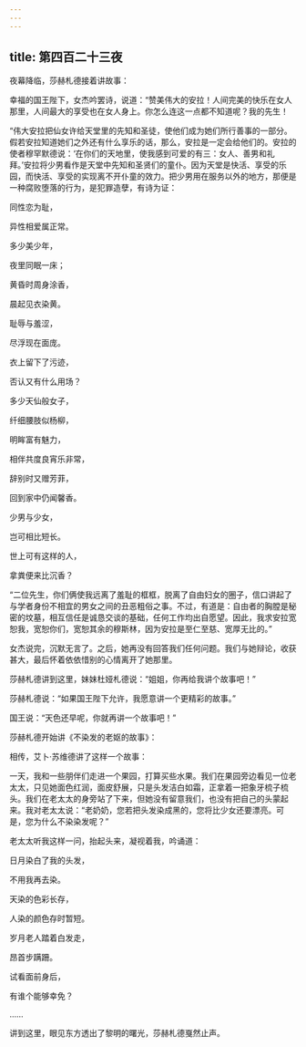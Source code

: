 ```yaml
---
---
---
```

title: 第四百二十三夜
---






夜幕降临，莎赫札德接着讲故事：





幸福的国王陛下，女杰吟罢诗，说道：“赞美伟大的安拉！人间完美的快乐在女人那里，人间最大的享受也在女人身上。你怎么连这一点都不知道呢？我的先生！

“伟大安拉把仙女许给天堂里的先知和圣徒，使他们成为她们所行善事的一部分。假若安拉知道她们之外还有什么享乐的话，那么，安拉是一定会给他们的。安拉的使者穆罕默德说：‘在你们的天地里，使我感到可爱的有三：女人、善男和礼拜。’安拉将少男看作是天堂中先知和圣贤们的童仆。因为天堂是快活、享受的乐园，而快活、享受的实现离不开仆童的效力。把少男用在服务以外的地方，那便是一种腐败堕落的行为，是犯罪造孽，有诗为证：





同性恋为耻，

异性相爱属正常。

多少美少年，

夜里同眠一床；

黄昏时周身涂香，

晨起见衣染黄。

耻辱与羞涩，

尽浮现在面庞。

衣上留下了污迹，

否认又有什么用场？

多少天仙般女子，

纤细腰肢似杨柳，

明眸富有魅力，

相伴共度良宵乐非常，

辞别时又赠芳菲，

回到家中仍闻馨香。

少男与少女，

岂可相比短长。

世上可有这样的人，

拿粪便来比沉香？





“二位先生，你们俩使我远离了羞耻的框框，脱离了自由妇女的圈子，信口讲起了与学者身份不相宜的男女之间的丑恶粗俗之事。不过，有道是：自由者的胸膛是秘密的坟墓，相互信任是诚恳交谈的基础，任何工作均出自愿望。因此，我求安拉宽恕我，宽恕你们，宽恕其余的穆斯林，因为安拉是至仁至慈、宽厚无比的。”

女杰说完，沉默无言了。之后，她再没有回答我们任何问题。我们与她辩论，收获甚大，最后怀着依依惜别的心情离开了她那里。





莎赫札德讲到这里，妹妹杜娅札德说：“姐姐，你再给我讲个故事吧！”

莎赫札德说：“如果国王陛下允许，我愿意讲一个更精彩的故事。”

国王说：“天色还早呢，你就再讲一个故事吧！”





莎赫札德开始讲《不染发的老妪的故事》：

相传，艾卜·苏维德讲了这样一个故事：

一天，我和一些朋伴们走进一个果园，打算买些水果。我们在果园旁边看见一位老太太，只见她面色红润，面皮舒展，只是头发洁白如霜，正拿着一把象牙梳子梳头。我们在老太太的身旁站了下来，但她没有留意我们，也没有把自己的头蒙起来。我对老太太说：“老奶奶，您若把头发染成黑的，您将比少女还要漂亮。可是，您为什么不染染发呢？”

老太太听我这样一问，抬起头来，凝视着我，吟诵道：


日月染白了我的头发，

不用我再去染。

天染的色彩长存，

人染的颜色存时暂短。

岁月老人踏着白发走，

昂首步蹒跚。

试看面前身后，

有谁个能够幸免？

……



讲到这里，眼见东方透出了黎明的曙光，莎赫札德戛然止声。